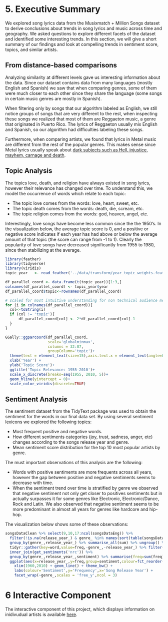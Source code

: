 # 5. Executive Summary

We explored song lyrics data from the Musixmatch + Million Songs dataset to derive conclusions about trends in song lyrics and music across time and geography. We asked questions to explore different facets of the dataset and identified some interesting trends. In this section, we will give a short summary of our findings and look at compelling trends in sentiment score, topics, and similar artists.  

## From distance-based comparisons

Analyzing similarity at different levels gave us interesting information about the data. Since our dataset contains data from many languages (mostly English and Spanish) we saw that when comparing genres, some of them were much closer to each other since they share the language (some songs in certain music genres are mostly in Spanish).

When filtering only by songs that our algorithm labeled as English, we still notice groups of songs that are very different to the rest, when inspecting these songs we realized that most of them are Reggaeton music, a genre that originated in Puerto Rico. The lyrics of Reggaeton usually mix English and Spanish, so our algorithm had difficulties labeling these songs.

Furthermore, when comparing artists, we found that lyrics in Metal music are different from the rest of the popular genres. This makes sense since Metal lyrics usually speak about [dark subjects such as Hell, injustice, mayhem, carnage and death](https://en.wikipedia.org/wiki/Heavy_metal_lyrics).

## Topic Analysis

The topics love, death, and religion have always existed in song lyrics, however their relevance has changed over time. To understand this, we model the occurrence of words which relate to each topic:

* The topic love comes from the words: love, heart, sweet, etc.
* The topic death comes from the words: death, die, scream, etc.
* The topic religion comes from the words: god, heaven, angel, etc.

Interestingly, love songs have become less common since the the 1950's. In the visualization below, the average topic score is 0, and a positive or negative score indicates if each year has had above or below the average amount of that topic (the score can range from -1 to 1). Clearly the popularity of love songs have decreased significantly from 1955 to 1980, since then stabilizing at the average.

```r
library(feather)
library(tidyverse)
library(viridis)
topic_year   <- read_feather('../data/transform/year_topic_weights.feather')

df_parallel_coord <- data.frame(t(topic_year))[1:3,]
colnames(df_parallel_coord) <- topic_year$year
df_parallel_coord$topic<-rownames(df_parallel_coord)

# scaled for most intuitive understanding for non technical audience mean is 0, max is +1, min is -1
for (i in colnames(df_parallel_coord)){
  col<-toString(i)
  if (col != 'topic'){
      df_parallel_coord[col] <- 2*df_parallel_coord[col]-1
  }
}

GGally::ggparcoord(df_parallel_coord,
                   scale='globalminmax',
                   columns = 32:87,
                   groupColumn='topic')+
  theme(text = element_text(size=15),axis.text.x = element_text(angle=0, hjust=0.5))+
  xlab('Year') +
  ylab('Topic Score')+
  ggtitle('Topic Relevance: 1955-2010')+
  scale_x_discrete(breaks=seq(1955, 2010, 5))+
  geom_hline(yintercept = 0)+
  scale_color_viridis(discrete=TRUE)
```

## Sentiment Analysis

The sentiment dataset from the TidyText package was used to obtain the sentiment for the words in our final data set. By using several sentiment lexicons we explored the following topics:

* Most frequent positive and negative words. 
* How different sentiments categories (joy, trust, sadness, anger, etc) changes according to the songs release year and genre.
* Mean sentiment score distribution for the top 10 most popular artists by genre.

The must important observations of this analysis are the following:

* Words with positive sentiments are more frequents across all years, however the gap between positive and negative sentiments seems to decrease with time.
* When the sentiment trend over time is stratified by genre we observed that negative sentiment not only get closer to positives sentiments but in actually surpasses it for some genres like Electronic, Electronic/Dance, Rock and Latin. We also observed that negative sentiment seems to be more predominant in almost all years for genres like hardcore and hip-hop.

The visualization below shows some of these observations:
```r
songsDataClean %>% select(9,10,17:ncol(songsDataEng)) %>% 
  filter(!is.na(release_year_) & genre_ %in% names(sort(table(songsDataClean$genre_),decreasing = TRUE)[1:15])) %>% 
  group_by(genre_,release_year_) %>% summarise_all(sum) %>% ungroup() %>%
  tidyr::gather(key=word,value=freq,-genre_,-release_year_) %>% filter(freq>0) %>%
  inner_join(get_sentiments('nrc')) %>%
  group_by(genre_,release_year_,sentiment) %>% summarise(freq=sum(freq)) %>%
  ggplot(aes(x=release_year_,y=freq,group=sentiment,colour=fct_reorder(sentiment,freq,.desc = TRUE))) + 
    xlim(1960,2010) + geom_line() + theme_bw() +
    labs(colour='Sentiment',y='Frequency',x='Song Release Year') +
    facet_wrap(~genre_,scales = 'free_y',ncol = 3)
```

# 6 Interactive Component

The interactive component of this project, which displays information on inidivudual artists is available [here](http://bl.ocks.org/valmikkpatel/raw/450a721204f0f3788133c045f700278f/).
